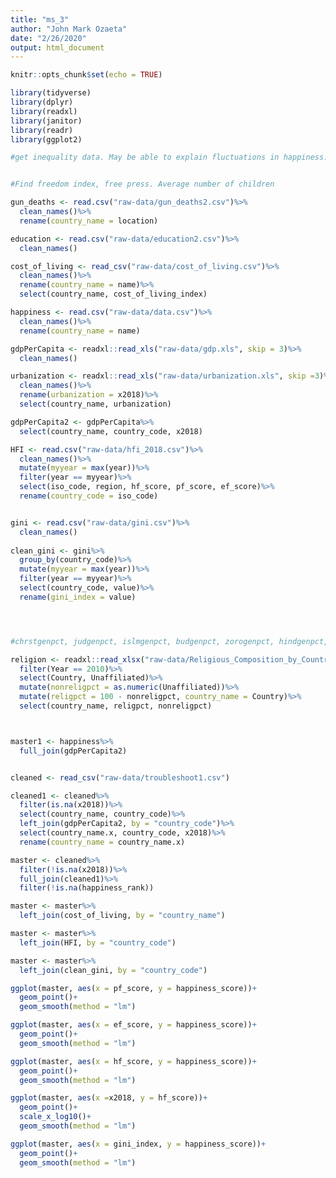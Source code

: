 ```yaml
---
title: "ms_3"
author: "John Mark Ozaeta"
date: "2/26/2020"
output: html_document
---
```


```r
knitr::opts_chunk$set(echo = TRUE)

library(tidyverse)
library(dplyr)
library(readxl)
library(janitor)
library(readr)
library(ggplot2)

#get inequality data. May be able to explain fluctuations in happiness. also compare difference between gdp per capita and median income.


#Find freedom index, free press. Average number of children

gun_deaths <- read.csv("raw-data/gun_deaths2.csv")%>%
  clean_names()%>%
  rename(country_name = location)

education <- read.csv("raw-data/education2.csv")%>%
  clean_names()

cost_of_living <- read_csv("raw-data/cost_of_living.csv")%>%
  clean_names()%>%
  rename(country_name = name)%>%
  select(country_name, cost_of_living_index)

happiness <- read.csv("raw-data/data.csv")%>%
  clean_names()%>%
  rename(country_name = name)

gdpPerCapita <- readxl::read_xls("raw-data/gdp.xls", skip = 3)%>%
  clean_names()

urbanization <- readxl::read_xls("raw-data/urbanization.xls", skip =3)%>%
  clean_names()%>%
  rename(urbanization = x2018)%>%
  select(country_name, urbanization)

gdpPerCapita2 <- gdpPerCapita%>%
  select(country_name, country_code, x2018)

HFI <- read.csv("raw-data/hfi_2018.csv")%>%
  clean_names()%>%
  mutate(myyear = max(year))%>%
  filter(year == myyear)%>%
  select(iso_code, region, hf_score, pf_score, ef_score)%>%
  rename(country_code = iso_code)


gini <- read.csv("raw-data/gini.csv")%>%
  clean_names()
  
clean_gini <- gini%>%
  group_by(country_code)%>%
  mutate(myyear = max(year))%>%
  filter(year == myyear)%>%
  select(country_code, value)%>%
  rename(gini_index = value)




#chrstgenpct, judgenpct, islmgenpct, budgenpct, zorogenpct, hindgenpct, #sikhgenpct, shntgenpct, )

religion <- readxl::read_xlsx("raw-data/Religious_Composition_by_Country_2010-2050.xlsx", sheet =   "rounded_percentage")%>%
  filter(Year == 2010)%>%
  select(Country, Unaffiliated)%>%
  mutate(nonreligpct = as.numeric(Unaffiliated))%>%
  mutate(religpct = 100 - nonreligpct, country_name = Country)%>%
  select(country_name, religpct, nonreligpct)



master1 <- happiness%>%
  full_join(gdpPerCapita2)


cleaned <- read_csv("raw-data/troubleshoot1.csv")

cleaned1 <- cleaned%>%
  filter(is.na(x2018))%>%
  select(country_name, country_code)%>%
  left_join(gdpPerCapita2, by = "country_code")%>%
  select(country_name.x, country_code, x2018)%>%
  rename(country_name = country_name.x)

master <- cleaned%>%
  filter(!is.na(x2018))%>%
  full_join(cleaned1)%>%
  filter(!is.na(happiness_rank))

master <- master%>%
  left_join(cost_of_living, by = "country_name")

master <- master%>%
  left_join(HFI, by = "country_code")

master <- master%>%
  left_join(clean_gini, by = "country_code")


```








```r
ggplot(master, aes(x = pf_score, y = happiness_score))+
  geom_point()+
  geom_smooth(method = "lm")

ggplot(master, aes(x = ef_score, y = happiness_score))+
  geom_point()+
  geom_smooth(method = "lm")

ggplot(master, aes(x = hf_score, y = happiness_score))+
  geom_point()+
  geom_smooth(method = "lm")

ggplot(master, aes(x =x2018, y = hf_score))+
  geom_point()+
  scale_x_log10()+
  geom_smooth(method = "lm")

ggplot(master, aes(x = gini_index, y = happiness_score))+
  geom_point()+
  geom_smooth(method = "lm")
```


